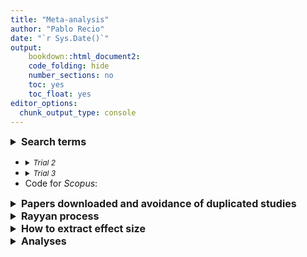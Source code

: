 ```yaml
---
title: "Meta-analysis"
author: "Pablo Recio"
date: "`r Sys.Date()`"
output: 
    bookdown::html_document2: 
    code_folding: hide
    number_sections: no
    toc: yes
    toc_float: yes
editor_options: 
  chunk_output_type: console
---
```


<details>
  <summary style=font-size:16px>**Search terms**</summary>  

* Searchs made during 2022 in *Web of Science* and *Scopus*  
* Terms obtained from Eyck et al. 2019 (*Biol. Rev*), and Lambert & Guillete 2021 (*Biol. Rev*):  
  + developmental, early-life, pre-natal/hatch  
  + stress, maternal separation, handling, restrain, restriction, dessication, predator, hast hardening, nutrition, exposure, CORT, Glucocorticoids, Corticosterone  
  + cognition, learning, memory  
<br>
* Code for *Web of Science*:  
  + <details> <summary style=font-size:12px>*Trial 1*</summary>  
  
    - CODE: (development* OR early-life OR early life OR pre-natal* OR pre natal* pre-hatch* OR pre hatch* ) AND (stress* OR maternal separation OR handl* OR restr* OR dessicat* OR predat* OR nutrit* OR  expos* OR CORT OR Glucocorticoids OR Corti* ) AND (cognit* OR learn* OR memory) NOT (human* OR child* OR infant*)  
    - RESULTS: 55,579
</details>  

  + <details> <summary style=font-size:12px>*Trial 2*</summary>  
  
    - CODE: (development* OR early-life OR early life OR pre-natal* OR pre natal* pre-hatch* OR pre hatch* ) AND (stress* OR maternal separation OR handl* OR restr* OR dessicat* OR predat* OR nutrit* OR  expos* OR CORT OR Glucocorticoids OR Corti* ) AND (cognit* OR learn* OR memory) NOT (human* OR child* OR infant*)  
    - RESULTS: 55,579
</details>  

  + <details>
<summary style=font-size:12px>*Trial 3*</summary>  
  
    - CODE: (development* OR early-life OR early life OR pre-natal* OR pre natal* pre-hatch* OR pre hatch* ) AND (stress* OR maternal separation OR handl* OR restr* OR dessicat* OR predat* OR nutrit* OR  expos* OR CORT OR Glucocorticoids OR Corti* ) AND (cognit* OR learn* OR memory) NOT (human* OR child* OR infant*)  
    - RESULTS: 55,579
</details> 
    
* Code for *Scopus*:  

</details>


<details>
<summary style=font-size:16px>**Papers downloaded and avoidance of duplicated studies**</summary>



</details>


<details>
<summary style=font-size:16px>**Rayyan process**</summary>



</details>


<details>
<summary style=font-size:16px>**How to extract effect size**</summary>



</details>


<details>
<summary style=font-size:16px>**Analyses**</summary>



</details>

